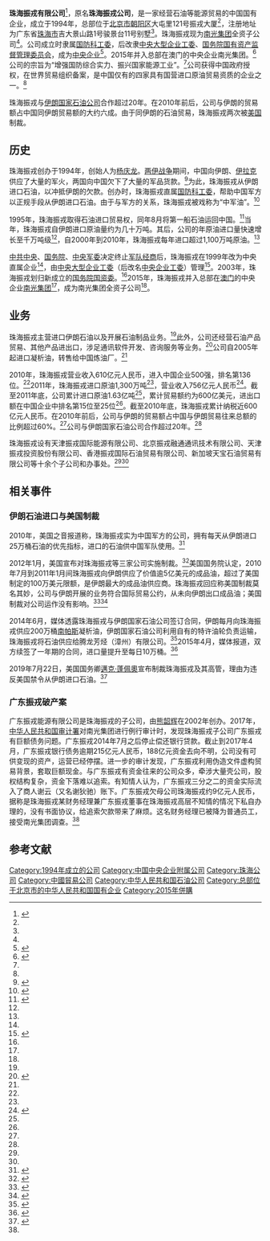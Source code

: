 {{Infobox_Company 
| company_name = 珠海振戎有限公司
| company_name_en = 
| company_logo =
| company_type =
| company_slogan = <!-- 能源报国、奉献社会 -->
| former_name =珠海振戎公司
| foundation = 1994年7月15日<ref name="tianyancha">{{cite web |title=珠海振戎有限公司 |url=https://www.tianyancha.com/company/115025310?nav=nav-main-baseInfo |website=天眼查 |accessdate=2019-07-23 }}{{Dead link|date=2020年1月 |bot=InternetArchiveBot |fix-attempted=yes }}</ref>
| location  ={{CHN}}[[北京市|北京市]][[朝阳区_(北京市)|朝阳区]]大屯里121号振戎大厦
| local_code_name=CN
| local_code =91440400192584935B
| zip_code = 
| telephone_no = 
| key_people = 	李右民（总经理）<ref name="tianyancha"/>
| sales =
| profit = 
| asset =
| capital =
| revenue = 756亿元人民币
| operating_income=
| total_asset =
| net_asset =
| market_value =
| accounting_period = 2011年
| parent = [[南光集团|南光集团]]
| subsid =	广东振戎能源有限公司<br>香港振戎国际石油有限公司<br>新加坡天宝石油贸易有限公司<br>北京振戎融通通信技术有限公司<br>天津振戎国际能源有限公司
| num_employees = 
| industry = 能源贸易、通讯软件开发
| products = 石油、燃料油、成品油
| major_shareholder = 
| homepage = 
}}
'''珠海振戎有限公司'''<ref name="zhuhai">{{Cite web |title=珠海振戎有限公司年度报告周年申报表 （ 2017 年度） |url=http://218.104.198.158:8088/DBHY/AnnualReportView.aspx?scztbh=31a31081-39dc-46f9-84dc-293ee73e6d9f&nd=2017 |publisher=珠海市市场监督管理局（市知识产权局） |accessdate=2019-07-23 }}</ref>，原名'''珠海振戎公司'''，是一家经营石油等能源贸易的中国国有企业，成立于1994年，总部位于[[北京市|北京市]][[朝阳区_(北京市)|朝阳区]]大屯里121号振戎大厦<ref name="zhuhai" />，注册地址为广东省[[珠海市|珠海市]]吉大景山路1号骏景台11号别墅<ref name="tianyancha"/>。珠海振戎现为[[南光集团|南光集团]]全资子公司<ref name="zhuhai" />。公司成立时隶属[[国防科工委|国防科工委]]，后改隶[[中央大型企业工委|中央大型企业工委]]、[[国务院国有资产监督管理委员会|国务院国有资产监督管理委员会]]，成为[[中央企业|中央企业]]<ref name="gongsi.hexun">{{Cite web |title=珠海振戎-公司简介 |url=http://gongsi.hexun.com/introduction.aspx?cid=173 |accessdate=2019-07-23 |publisher=和讯网}}</ref>。2015年并入总部在澳门的中央企业南光集团。<ref name="finance.youth">{{Cite news |url=http://finance.youth.cn/finance_jsxw/201512/t20151201_7369290.htm |title=国务院批准南光集团和珠海振戎两大央企重组 |work=中国网 |date=2015-12-01 |via=中国青年网 |accessdate=2019-07-23 |archive-url=https://web.archive.org/web/20190723045111/http://finance.youth.cn/finance_jsxw/201512/t20151201_7369290.htm |archive-date=2019-07-23 |dead-url=no }}</ref>公司的宗旨为“增强国防综合实力、振兴国家能源工业”。<ref name="gongsi.hexun" />公司获得中国政府授权，在世界贸易组织备案，是中国仅有的四家具有国营进口原油贸易资质的企业之一。<ref name="ce" />

珠海振戎与[[伊朗国家石油公司|伊朗国家石油公司]]合作超过20年。在2010年前后，公司与伊朗的贸易额占中国同伊朗贸易额的大约六成。由于同伊朗的石油贸易，珠海振戎两次被[[美国|美国]]制裁。

== 历史 ==
珠海振戎创办于1994年，创始人为[[杨庆龙|杨庆龙]]。[[两伊战争|两伊战争]]期间，中国向伊朗、[[伊拉克|伊拉克]]供应了大量的军火，两国向中国欠下了大量的军品货款。<ref name="china-fin">{{Cite news |url=https://finance.china.com.cn/news/20140630/2502775.shtml |title=石油贸易奇人杨庆龙 |date=2014-06-30 |work=中国网财经 |accessdate=2019-07-27 |archive-url=https://web.archive.org/web/20190727044428/https://finance.china.com.cn/news/20140630/2502775.shtml |archive-date=2019-07-27 |dead-url=no }}</ref>为此，珠海振戎从伊朗进口石油，以冲抵伊朗的欠款。创办时，珠海振戎直属[[国防科工委|国防科工委]]，帮助中国军方以正规手段从伊朗进口石油。由于与军方的关系，珠海振戎被戏称为“中军油”。<ref name="weekly.caixin-blackhole">{{Cite news |url=http://weekly.caixin.com/2018-10-26/101339313.html |title=【封面报道】广东振戎黑洞 |subscription=yes |date=2018-10-29 |work=财新周刊 |accessdate=2019-07-27 |archive-url=https://web.archive.org/web/20181231013959/http://weekly.caixin.com/2018-10-26/101339313.html |archive-date=2018-12-31 |dead-url=no }}</ref>

1995年，珠海振戎取得石油进口贸易权，同年8月将第一船石油运回中国。<ref name="nbd">{{Cite news |url=http://finance.ce.cn/rolling/201512/02/t20151202_7255435.shtml |title=南光集团与珠海振戎重组 或在油气方面展开整合 |via=中国经济网 |date=2015-12-02 |work=每日经济新闻 |accessdate=2019-07-23 |archive-url=https://web.archive.org/web/20190723060016/http://finance.ce.cn/rolling/201512/02/t20151202_7255435.shtml |archive-date=2019-07-23 |dead-url=no }}</ref>当年，珠海振戎自伊朗进口原油量约为几十万吨。其后，公司的年原油进口量快速增长至千万吨级<ref name="china-fin" />，自2000年到2010年，珠海振戎每年进口超过1,100万吨原油。<ref name="nbd" />

[[中共中央|中共中央]]、[[中华人民共和国国务院|国务院]]、[[中央军委|中央军委]]决定终止[[军队经商|军队经商]]后，珠海振戎在1999年改为中央直属企业<ref name="china-fin" />，由[[中央大型企业工委|中央大型企业工委]]（后改名[[中央企业工委|中央企业工委]]）管理<ref name="fin-ifeng">{{Cite news |url=http://finance.ifeng.com/a/20151201/14102087_0.shtml |title=国务院批准南光集团和珠海振戎两大央企重组 |date=2015-12-01 |work=凤凰财经 |accessdate=2019-08-01 |archive-url=https://web.archive.org/web/20181214112621/http://finance.ifeng.com/a/20151201/14102087_0.shtml |archive-date=2018-12-14 |dead-url=no }}</ref>。2003年，珠海振戎划归新成立的[[国务院国资委|国务院国资委]]。<ref name="china-fin" />2015年，珠海振戎并入总部在[[澳门|澳门]]的中央企业[[南光集团|南光集团]]<ref name="finance.youth" />，成为南光集团全资子公司<ref name="zhuhai" />。

== 业务 ==
珠海振戎主营进口伊朗石油以及开展石油制品业务。<ref name="zhuhai" />此外，公司还经营石油产品贸易、其他产品进出口，涉足通讯软件开发、咨询服务等业务。<ref name="ce">{{Cite news |url=http://finance.jrj.com.cn/2015/12/01142820165855.shtml |title=国资委：南光集团和珠海振戎公司实施重组 |via=金融界 |date=2015-12-01 |work=中国经济网 |accessdate=2019-07-23 |archive-url=https://web.archive.org/web/20190723060248/http://finance.jrj.com.cn/2015/12/01142820165855.shtml |archive-date=2019-07-23 |dead-url=no }}</ref>公司自2005年起进口凝析油，转售给中国炼油厂。<ref name="gongsi.hexun" />

2010年，珠海振戎营业收入610亿元人民币，进入中国企业500强，排名第136位。<ref name="gongsi.hexun" />2011年，珠海振戎进口原油1,300万吨<ref name="nbd" />，营业收入756亿元人民币<ref name="thepaper">{{Cite news |url=http://m.thepaper.cn/renmin_prom.jsp?contid=1403473 |title=央企再现整合：澳门最早中资企业南光集团和珠海振戎重组 |date=2015-12-01 |work=澎湃新闻 |accessdate=2019-07-23}}</ref>。截至2011年底，公司累计进口原油1.63亿吨<ref name="nbd" />，累计贸易额约为600亿美元，进出口额在中国企业中排名第15位至25位<ref name="thepaper" />。截至2010年底，珠海振戎累计纳税近600亿元人民币。在2010年前后，公司与伊朗的贸易额占中国与伊朗贸易往来总额的比例超过60%。<ref name="gongsi.hexun" />公司与伊朗国家石油公司合作超过20年。<ref name="gongsi.hexun" />

珠海振戎设有天津振戎国际能源有限公司、北京振戎融通通讯技术有限公司、天津振戎投资股份有限公司、香港振戎国际石油贸易有限公司、新加坡天宝石油贸易有限公司等十余个子公司和办事处。<ref name="finance.youth" /><ref name="fin-ifeng" />

== 相关事件 ==
=== 伊朗石油进口与美国制裁 ===
2010年，美国之音报道称，珠海振戎实为中国军方的公司，拥有每天从伊朗进口25万桶石油的优先指标，进口的石油供中国军队使用。<ref>{{Cite news |url=http://phtv.ifeng.com/program/jqgcs/detail_2010_07/29/1853687_0.shtml |title=传中国军方公司自伊朗进口石油 |date=2010-07-29 |work=凤凰网 |accessdate=2019-07-23 |archive-url=https://web.archive.org/web/20190723041757/http://phtv.ifeng.com/program/jqgcs/detail_2010_07/29/1853687_0.shtml |archive-date=2019-07-23 |dead-url=no }}</ref>

2012年1月，美国宣布对珠海振戎等三家公司实施制裁。<ref>{{Cite news |url=http://world.huanqiu.com/roll/2012-01/2353430.html |title=美国制裁中国石油企业 希拉里称旨在敦促伊朗弃核 |date=2012-01-13 |work=环球网 |accessdate=2019-07-23 |archive-url=https://web.archive.org/web/20190723041801/http://world.huanqiu.com/roll/2012-01/2353430.html |archive-date=2019-07-23 |dead-url=no }}</ref>美国国务院认定，2010年7月到2011年1月间珠海振戎向伊朗供应了价值逾5亿美元的成品油，超过了美国制定的100万美元限额，是伊朗最大的成品油供应商。珠海振戎回应称美国制裁莫名其妙，公司与伊朗开展的业务符合国际贸易公约，从未向伊朗出口成品油；美国制裁对公司运作没有影响。<ref>{{Cite news |url=http://www.chinanews.com/gn/2012/01-14/3605081.shtml |title=被指供应伊朗成品油 振戎公司称美方“莫须有” |date=2012-01-14 |work=中国新闻网 |accessdate=2019-07-23 |archive-url=https://web.archive.org/web/20190723041800/http://www.chinanews.com/gn/2012/01-14/3605081.shtml |archive-date=2019-07-23 |dead-url=no }}</ref><ref>{{Cite news |url=http://www.chinanews.com/hb/2012/01-17/3610583.shtml |title=大公报：美国围绕伊朗打政治牌 中国不会屈从 |date=2012-01-17 |work=中国新闻网 |accessdate=2019-07-23 |archive-url=https://web.archive.org/web/20190723043718/http://www.chinanews.com/hb/2012/01-17/3610583.shtml |archive-date=2019-07-23 |dead-url=no }}</ref>

2014年6月，媒体透露珠海振戎与伊朗国家石油公司签订合同，伊朗每月向珠海振戎供应200万桶[[北方-南帕斯天然气田|南帕斯]]凝析油，伊朗国家石油公司利用自有的特许油轮负责运输，珠海振戎将石油供应给腾龙芳烃（漳州）有限公司。<ref>{{Cite news |url=http://money.163.com/14/0613/11/9UK835J4002524SO.html |title=珠海振戎与伊朗国家石油签一年期凝析油供应协议 |date=2014-06-13 |work=网易财经综合 |accessdate=2019-07-23 |archive-url=https://web.archive.org/web/20190723043718/http://money.163.com/14/0613/11/9UK835J4002524SO.html |archive-date=2019-07-23 |dead-url=no }}</ref>2015年4月，媒体报道，双方续签了一年期的合同，进口量提升至每日10万桶。<ref>{{Cite news |url=https://news.fx168.com/energy/oil/1504/1487063.shtml |title=中国珠海振戎与伊朗续约 凝析油进口数量提高50% |date=2015-04-03 |work=FX168财经网 |accessdate=2019-07-23 |archive-url=https://web.archive.org/web/20190723043723/https://news.fx168.com/energy/oil/1504/1487063.shtml |archive-date=2019-07-23 |dead-url=no }}</ref>

2019年7月22日，美国国务卿[[邁克·蓬佩奧|邁克·蓬佩奧]]宣布制裁珠海振戎及其高管，理由为违反美国禁令从伊朗进口石油。<ref>{{Cite news |url=https://finance.sina.com.cn/china/2019-07-23/doc-ihytcitm3896898.shtml |title=美国宣布制裁珠海振戎公司 原因:从伊朗进口石油 |via=新浪财经 |date=2019-07-23 |work=央视新闻 |accessdate=2019-07-23 |archive-url=https://web.archive.org/web/20190723043719/https://finance.sina.com.cn/china/2019-07-23/doc-ihytcitm3896898.shtml |archive-date=2019-07-23 |dead-url=no }}</ref>
=== 广东振戎破产案 ===
广东振戎能源有限公司是珠海振戎的子公司，由[[熊韶辉|熊韶辉]]在2002年创办。2017年，[[中华人民共和国审计署|中华人民共和国审计署]]对南光集团进行例行审计时，发现珠海振戎子公司广东振戎有巨额债务问题。广东振戎2014年7月之后停止偿还银行贷款。截止到2017年4月，广东振戎银行债务逾期215亿元人民币，188亿元资金去向不明，公司没有可供变现的资产，运营已经停摆。进一步的审计发现，广东振戎利用伪造文件虚构贸易背景，套取巨额现金。与广东振戎有资金往来的公司众多，牵涉大量壳公司，股权结构复杂，资金下落难以追索。有知情人认为，广东振戎三分之二的资金实际流入了商人谢云（又名谢狄驰）账下。广东振戎欠母公司珠海振戎约9亿元人民币，据称是珠海振戎某财务经理兼广东振戎董事在珠海振戎高层不知情的情况下私自办理的，没有书面协议，给追索欠款带来了麻烦。这名财务经理已被降为普通员工，接受南光集团调查。<ref name="weekly.caixin-blackhole" />

==参考文献==
{{reflist|30em}}

{{DEFAULTSORT:zhu珠}}
[[Category:1994年成立的公司|Category:1994年成立的公司]]
[[Category:中国中央企业附属公司|Category:中国中央企业附属公司]]
[[Category:珠海公司|Category:珠海公司]]
[[Category:中國貿易公司|Category:中國貿易公司]]
[[Category:中华人民共和国石油公司|Category:中华人民共和国石油公司]]
[[Category:总部位于北京市的中华人民共和国国有企业|Category:总部位于北京市的中华人民共和国国有企业]]
[[Category:2015年併購|Category:2015年併購]]